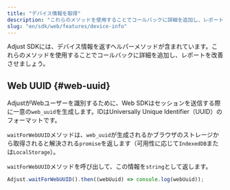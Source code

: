 ```yaml
---
title: "デバイス情報を取得"
description: "これらのメソッドを使用することでコールバックに詳細を追加し、レポートを改善させましょう。"
slug: "en/sdk/web/features/device-info"
---
```

Adjust SDKには、デバイス情報を返すヘルパーメソッドが含まれています。これらのメソッドを使用することでコールバックに詳細を追加し、レポートを改善させましょう。

Web UUID \{\#web\-uuid\}
----------------------------

<minorversion changed="5.7.0" link="https://github.com/adjust/web_sdk/releases/tag/v5.7.0" /> 

AdjustがWebユーザーを識別するために、Web SDKはセッションを送信する際に一意の`web_uuid`を生成します。IDはUniversally Unique Identifier（UUID）のフォーマットです。

`waitForWebUUID`メソッドは、`web_uuid`が生成されるかブラウザのストレージから取得されると解決される`promise`を返します（可用性に応じて`IndexedDB`または`LocalStorage`）。

`waitForWebUUID`メソッドを呼び出して、この情報を`string`として返します。

```js
Adjust.waitForWebUUID().then((webUuid) => console.log(webUuid));
```

